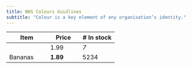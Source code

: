 ```yaml
---
title: NHS Colours Guidlines
subtitle: "Colour is a key element of any organisation’s identity."
---
```


| Item         | Price     | # In stock |
|--------------|-----------|------------|
| <div class="color-block" style="background-color: #005eb8;"></div> | 1.99      | *7*        |
| Bananas      | **1.89**  | 5234       |